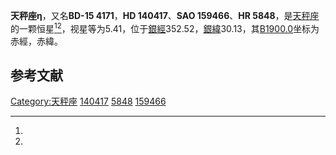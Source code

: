 {{Starbox begin
| name = 天秤座η
}}
{{Starbox observe
| epoch = [[J2000.0|J2000.0]]
| constell = [[天秤座|天秤座]]<ref name=SIMBAD>{{cite web
 | url=http://simbad.u-strasbg.fr/simbad/sim-id?Ident=HR+5848
 | title =Pulsating variable Star
 | publisher=Centre de Données astronomiques de Strasbourg
 | work=SIMBAD
 | accessdate=2012-07-13}}</ref><ref name=DATA>{{cite web
 | url=http://vizier.u-strasbg.fr/viz-bin/VizieR-5?-out.add=.&-source=5050&-corr=PK=HR&-out.max=9999&HR=5848
 | title=VizieR Detailed Page
 | accessdate=2012-07-13
 | archive-date=2016-03-04
 | archive-url=https://web.archive.org/web/20160304202340/http://vizier.u-strasbg.fr/viz-bin/VizieR-5?-out.add=.&-source=5050&-corr=PK=HR&-out.max=9999&HR=5848
 | dead-url=no
 }}</ref>
| 星官 = 
| ra = {{RA|15|44|4.4}}<ref name=SIMBAD /><ref name=DATA />
| dec = {{DEC|-15|40|22}}<ref name=SIMBAD /><ref name=DATA />
| appmag_v = 5.41<ref name=SIMBAD /><ref name=DATA />
}}
{{Starbox character
| class = F0IV<ref name=SIMBAD /><ref name=DATA />
| b-v = 0.23<ref name=SIMBAD /><ref name=DATA />
| u-b = 0.07<ref name=SIMBAD /><ref name=DATA />
| r-i = 0.09<ref name=SIMBAD /><ref name=DATA />
| variable = 
}}
{{Starbox astrometry
| radial_v = 0.07
| prop_mo_ra = -31
| parallax = 
| p_error = 
}}
{{Starbox catalog
| names =BD-15 4171，[[SAO星表|SAO]] 159466，[[HD星表|HD]] 140417，[[HR星表|HR]] 5848}}
{{Starbox reference |Simbad=HR+5848}}
{{Starbox end}}

'''天秤座η'''，又名'''BD-15 4171'''，'''HD 140417'''、'''SAO 159466'''、'''HR 5848'''，是[[天秤座|天秤座]]的一颗恒星<ref name=SIMBAD /><ref name=DATA />，视星等为5.41，位于[[銀道座標系|銀經]]352.52，[[銀道座標系|銀緯]]30.13，其[[B1900.0|B1900.0]]坐标为赤經{{RA|15|38|26.7}}，赤緯{{DEC|-15|30.13|15}}。

== 参考文献 ==
{{reflist}}

{{star-stub}}

{{天秤座恒星}}
[[Category:天秤座|Category:天秤座]]
[[Category:HD和HDE天體|140417]]
[[Category:HR天體|5848]]
[[Category:SAO天體|159466]]